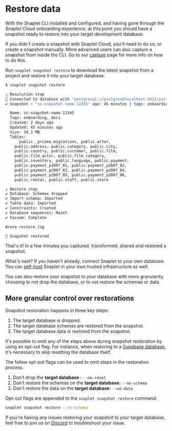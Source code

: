 # Restore data

With the Snaplet CLI installed and configured, and having gone through the Snaplet Cloud onboarding experience, at this point you should have a snapshot ready to restore into your target development database.

If you didn't create a snapshot with Snaplet Cloud, you'll need to do so, or create a snapshot manually. More advanced users can also capture a snapshot from inside the CLI. Go to our [capture](/snapshot/core-concepts/capture) page for more info on how to do this.

Run `snaplet snapshot restore` to download the latest snapshot from a project and restore it into your target database.

```bash >_&nbsp;terminal
$ snaplet snapshot restore

┌ Resolution step
📡 Connected to database with "postgresql://postgres@localhost:5432/postgres"
✔ Snapshot > "ss-snapshot-name-12345" age: 45 minutes | tags: onboarding, docs

  Name: ss-snapshot-name-12345
  Tags: onboarding, docs
  Created: 2 days ago
  Updated: 45 minutes ago
  Size: 58.1 MB
  Tables:
	  public._prisma_migrations, public.actor,
    public.address, public.category, public.city,
    public.country, public.customer, public.film,
    public.film_actor, public.film_category,
    public.inventory, public.language, public.payment,
    public.payment_p2007_01, public.payment_p2007_02,
    public.payment_p2007_03, public.payment_p2007_04,
    public.payment_p2007_05, public.payment_p2007_06,
    public.rental, public.staff, public.store

┌ Restore step
✔ Database: Schemas dropped
✔ Import schema: Imported
✔ Table data: Imported
✔ Constraints: Created
✔ Database sequences: Reset
✔ Vacuum: Complete

Wrote restore.log

🎉 Snapshot restored
```

That's it! In a few minutes you captured, transformed, shared and restored a snapshot.

What's next? If you haven't already, connect Snaplet to your own database. You can [self-host](/snapshot/guides/self-hosting) Snaplet in your own trusted infrastructure as well.

You can also restore your snapshot to your database with more granularity, choosing to not drop the database, or to not restore the schemas or data.


## More granular control over restorations

Snapshot restoration happens in three key steps:

1. The target database is dropped.
2. The target database schemas are restored from the snapshot.
3. The target database data is restored from the snapshot.

It's possible to omit any of the steps above during snapshot restoration by using an opt-out flag. For instance, when restoring to a [Supabase database](/snapshot/recipes/supabase), it's necessary to skip resetting the database itself.

The follow opt-out flags can be used to omit steps in the restoration process.

1. Don't drop the **target database** : `--no-reset`
2. Don't restore the schemas on the **target database:** `--no-schema`
3. Don't restore the data on the **target database:** `--no-data`

Opt-out flags are appended to the `snaplet snapshot restore` command:

```bash >_&nbsp;terminal
snaplet snapshot restore --no-schema
```

If you're having any issues restoring your snapshot to your target database, feel free to join us on  [Discord](https://app.snaplet.dev/chat) to troubleshoot your issue.